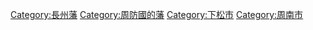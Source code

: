 [[Category:長州藩|Category:長州藩]]
[[Category:周防國的藩|Category:周防國的藩]]
[[Category:下松市|Category:下松市]]
[[Category:周南市|Category:周南市]]